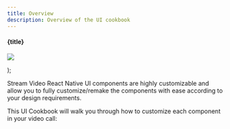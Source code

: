 ```yaml
---
title: Overview
description: Overview of the UI cookbook
---
```


  <div
    style={{
      display: 'flex',
      flexDirection: 'column',
      justifyContent: 'start',
      alignItems: 'center',
      gap: '0.5rem',
    }}
  >
    <h4 style={{ margin: '0px' }}>{title}</h4>
    <a href={link}>
      <p style={{ margin: '0', padding: '0' }}>
        <img src={img} />
      </p>
    </a>
  </div>
);


Stream Video React Native UI components are highly customizable and allow you to fully customize/remake the components with ease according to your design requirements.

This UI Cookbook will walk you through how to customize each component in your video call:

<div
  style={{ display: 'grid', gridTemplateColumns: '1fr 1fr 1fr', gap: '1.2rem' }}
>
  <CookbookCard
    title="Call Controls"
    link="../../ui-cookbook/replacing-call-controls"
    img={CallControlsView}
  ></CookbookCard>
  <CookbookCard
    title="Participants Label"
    link="../../ui-cookbook/participant-label"
    img={ParticipantLabel}
  ></CookbookCard>
  <CookbookCard
    title="Connection Quality Indicator"
    link="../../ui-cookbook/connection-quality-indicator"
    img={ConnectionQualityIndicator}
  ></CookbookCard>
  <CookbookCard
    title="Incoming Call View"
    link="../../ui-cookbook/incoming-and-outgoing-call"
    img={IncomingCallView}
  ></CookbookCard>
  <CookbookCard
    title="Outgoing Call View"
    link="../../ui-cookbook/incoming-and-outgoing-call"
    img={OutgoingCallView}
  ></CookbookCard>
  <CookbookCard
    title="Runtime Layout Switching"
    link="../../ui-cookbook/runtime-layout-switching"
    img={RuntimeLayoutSwitching}
  ></CookbookCard>
</div>
